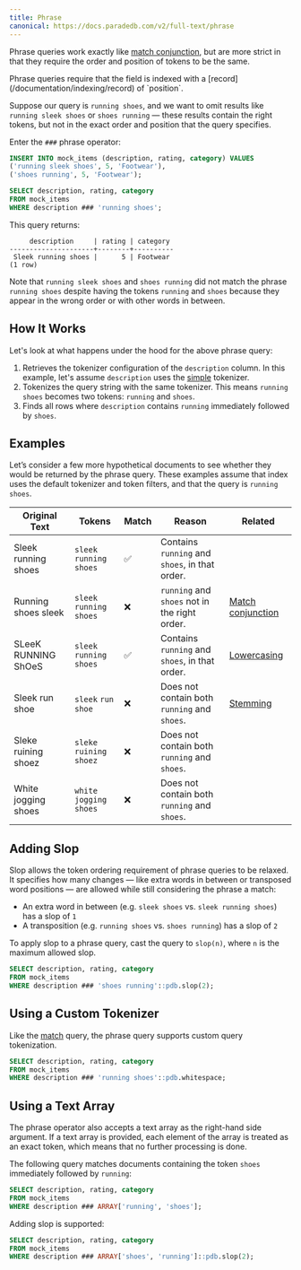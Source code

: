 ```yaml
---
title: Phrase
canonical: https://docs.paradedb.com/v2/full-text/phrase
---
```


Phrase queries work exactly like [match conjunction](/v2/full-text/match#match-conjunction), but are more strict in that they require the
order and position of tokens to be the same.

<Note>
  Phrase queries require that the field is indexed with a
  [record](/documentation/indexing/record) of `position`.
</Note>

Suppose our query is `running shoes`, and we want to omit results like
`running sleek shoes` or `shoes running` — these results contain the right tokens, but not in the exact order and position
that the query specifies.

Enter the `###` phrase operator:

```sql
INSERT INTO mock_items (description, rating, category) VALUES
('running sleek shoes', 5, 'Footwear'),
('shoes running', 5, 'Footwear');

SELECT description, rating, category
FROM mock_items
WHERE description ### 'running shoes';
```

This query returns:

```csv
     description     | rating | category
---------------------+--------+----------
 Sleek running shoes |      5 | Footwear
(1 row)
```

Note that `running sleek shoes` and `shoes running` did not match the phrase `running shoes` despite having the tokens `running` and
`shoes` because they appear in the wrong order or with other words in between.

## How It Works

Let's look at what happens under the hood for the above phrase query:

1. Retrieves the tokenizer configuration of the `description` column. In this example,
   let's assume `description` uses the [simple](/v2/tokenizers/available_tokenizers/simple) tokenizer.
2. Tokenizes the query string with the same tokenizer. This means `running shoes` becomes two tokens: `running` and `shoes`.
3. Finds all rows where `description` contains `running` immediately followed by `shoes`.

## Examples

Let’s consider a few more hypothetical documents to see whether they would be returned by the phrase query.
These examples assume that index uses the default tokenizer and token filters, and that the query is
`running shoes`.

| Original Text       | Tokens                    | Match | Reason                                         | Related                                                    |
| ------------------- | ------------------------- | ----- | ---------------------------------------------- | ---------------------------------------------------------- |
| Sleek running shoes | `sleek` `running` `shoes` | ✅    | Contains `running` and `shoes`, in that order. |
| Running shoes sleek | `sleek` `running` `shoes` | ❌    | `running` and `shoes` not in the right order.  | [Match conjunction](/v2/full-text/match#match-conjunction) |
| SLeeK RUNNING ShOeS | `sleek` `running` `shoes` | ✅    | Contains `running` and `shoes`, in that order. | [Lowercasing](/v2/indexing)                                |
| Sleek run shoe      | `sleek` `run` `shoe`      | ❌    | Does not contain both `running` and `shoes`.   | [Stemming](/v2/indexing)                                   |
| Sleke ruining shoez | `sleke` `ruining` `shoez` | ❌    | Does not contain both `running` and `shoes`.   |
| White jogging shoes | `white` `jogging` `shoes` | ❌    | Does not contain both `running` and `shoes`.   |

## Adding Slop

Slop allows the token ordering requirement of phrase queries to be relaxed. It specifies how many changes — like extra words in between or transposed word positions — are allowed while still considering the phrase a match:

- An extra word in between (e.g. `sleek shoes` vs. `sleek running shoes`) has a slop of `1`
- A transposition (e.g. `running shoes` vs. `shoes running`) has a slop of `2`

To apply slop to a phrase query, cast the query to `slop(n)`, where `n` is the maximum allowed slop.

```sql
SELECT description, rating, category
FROM mock_items
WHERE description ### 'shoes running'::pdb.slop(2);
```

## Using a Custom Tokenizer

Like the [match](/v2/full-text/match#custom-query-tokenization) query, the phrase query supports custom query tokenization.

```sql
SELECT description, rating, category
FROM mock_items
WHERE description ### 'running shoes'::pdb.whitespace;
```

## Using a Text Array

The phrase operator also accepts a text array as the right-hand side argument. If a text array is provided, each element of the array is treated as an exact token,
which means that no further processing is done.

The following query matches documents containing the token `shoes` immediately followed by `running`:

```sql
SELECT description, rating, category
FROM mock_items
WHERE description ### ARRAY['running', 'shoes'];
```

Adding slop is supported:

```sql
SELECT description, rating, category
FROM mock_items
WHERE description ### ARRAY['shoes', 'running']::pdb.slop(2);
```
